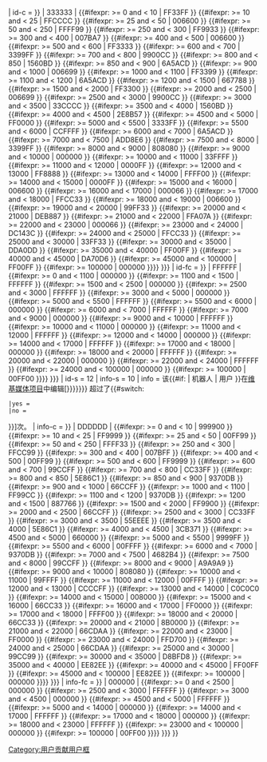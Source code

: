 {{userbox
| border-c = {{{border|#333366}}}
| id       = {{#switch: {{{format|yes}}}
 |yes = {{formatnum:{{formatnum:{{{1|}}}|R}}}}+
 |no = {{{1}}}+
}}
| id-c     = {{{id-bg|#<noinclude>333333</noinclude><includeonly><!--
-->{{#iferror: {{#expr: {{{1}}} }} | 333333 |<!--
-->{{#ifexpr: {{{1}}} >= 0 and {{{1}}} < 10 | FF33FF }}<!--
-->{{#ifexpr: {{{1}}} >= 10 and {{{1}}} < 25 | FFCCCC }}<!--
-->{{#ifexpr: {{{1}}} >= 25 and {{{1}}} < 50 | 006600 }}<!--
-->{{#ifexpr: {{{1}}} >= 50 and {{{1}}} < 250 | FFFF99 }}<!--
-->{{#ifexpr: {{{1}}} >= 250 and {{{1}}} < 300 | FF9933 }}<!--
-->{{#ifexpr: {{{1}}} >= 300 and {{{1}}} < 400 | 007BA7 }}<!--
-->{{#ifexpr: {{{1}}} >= 400 and {{{1}}} < 500 | 006600 }}<!--
-->{{#ifexpr: {{{1}}} >= 500 and {{{1}}} < 600 | FF3333 }}<!--
-->{{#ifexpr: {{{1}}} >= 600 and {{{1}}} < 700 | 3399FF }}<!--
-->{{#ifexpr: {{{1}}} >= 700 and {{{1}}} < 800 | 9900CC }}<!--
-->{{#ifexpr: {{{1}}} >= 800 and {{{1}}} < 850 | 1560BD }}<!--
-->{{#ifexpr: {{{1}}} >= 850 and {{{1}}} < 900 | 6A5ACD }}<!--
-->{{#ifexpr: {{{1}}} >= 900 and {{{1}}} < 1000 | 006699 }}<!--
-->{{#ifexpr: {{{1}}} >= 1000 and {{{1}}} < 1100 | FF3399 }}<!--
-->{{#ifexpr: {{{1}}} >= 1100 and {{{1}}} < 1200 | 6A5ACD }}<!--
-->{{#ifexpr: {{{1}}} >= 1200 and {{{1}}} < 1500 | 667788 }}<!--
-->{{#ifexpr: {{{1}}} >= 1500 and {{{1}}} < 2000 | FF3300 }}<!--
-->{{#ifexpr: {{{1}}} >= 2000 and {{{1}}} < 2500 | 006699 }}<!--
-->{{#ifexpr: {{{1}}} >= 2500 and {{{1}}} < 3000 | 9900CC }}<!--
-->{{#ifexpr: {{{1}}} >= 3000 and {{{1}}} < 3500 | 33CCCC }}<!--
-->{{#ifexpr: {{{1}}} >= 3500 and {{{1}}} < 4000 | 1560BD }}<!--
-->{{#ifexpr: {{{1}}} >= 4000 and {{{1}}} < 4500 | 2E8B57 }}<!--
-->{{#ifexpr: {{{1}}} >= 4500 and {{{1}}} < 5000 | FF0000 }}<!--
-->{{#ifexpr: {{{1}}} >= 5000 and {{{1}}} < 5500 | 3333FF }}<!--
-->{{#ifexpr: {{{1}}} >= 5500 and {{{1}}} < 6000 | CCFFFF }}<!--
-->{{#ifexpr: {{{1}}} >= 6000 and {{{1}}} < 7000 | 6A5ACD }}<!--
-->{{#ifexpr: {{{1}}} >= 7000 and {{{1}}} < 7500 | ADD8E6 }}<!--
-->{{#ifexpr: {{{1}}} >= 7500 and {{{1}}} < 8000 | 3399FF }}<!--
-->{{#ifexpr: {{{1}}} >= 8000 and {{{1}}} < 9000 | 808080 }}<!--
-->{{#ifexpr: {{{1}}} >= 9000 and {{{1}}} < 10000 | 000000 }}<!--
-->{{#ifexpr: {{{1}}} >= 10000 and {{{1}}} < 11000 | 33FFFF }}<!--
-->{{#ifexpr: {{{1}}} >= 11000 and {{{1}}} < 12000 | 0000FF }}<!--
-->{{#ifexpr: {{{1}}} >= 12000 and {{{1}}} < 13000 | FF8888 }}<!--
-->{{#ifexpr: {{{1}}} >= 13000 and {{{1}}} < 14000 | FFFF00 }}<!--
-->{{#ifexpr: {{{1}}} >= 14000 and {{{1}}} < 15000 | 0000FF }}<!--
-->{{#ifexpr: {{{1}}} >= 15000 and {{{1}}} < 16000 | 006600 }}<!--
-->{{#ifexpr: {{{1}}} >= 16000 and {{{1}}} < 17000 | 000066 }}<!--
-->{{#ifexpr: {{{1}}} >= 17000 and {{{1}}} < 18000 | FFCC33 }}<!--
-->{{#ifexpr: {{{1}}} >= 18000 and {{{1}}} < 19000 | 006600 }}<!--
-->{{#ifexpr: {{{1}}} >= 19000 and {{{1}}} < 20000 | 99FF33 }}<!--
-->{{#ifexpr: {{{1}}} >= 20000 and {{{1}}} < 21000 | DEB887 }}<!--
-->{{#ifexpr: {{{1}}} >= 21000 and {{{1}}} < 22000 | FFA07A }}<!--
-->{{#ifexpr: {{{1}}} >= 22000 and {{{1}}} < 23000 | 000066 }}<!--
-->{{#ifexpr: {{{1}}} >= 23000 and {{{1}}} < 24000 | DC143C }}<!--
-->{{#ifexpr: {{{1}}} >= 24000 and {{{1}}} < 25000 | FFCC33 }}<!--
-->{{#ifexpr: {{{1}}} >= 25000 and {{{1}}} < 30000 | 33FF33 }}<!--
-->{{#ifexpr: {{{1}}} >= 30000 and {{{1}}} < 35000 | DDA0DD }}<!--
-->{{#ifexpr: {{{1}}} >= 35000 and {{{1}}} < 40000 | FF00FF }}<!--
-->{{#ifexpr: {{{1}}} >= 40000 and {{{1}}} < 45000 | DA70D6 }}<!--
-->{{#ifexpr: {{{1}}} >= 45000 and {{{1}}} < 100000 | FF00FF }}<!--
-->{{#ifexpr: {{{1}}} >= 100000 | 000000 }}}}<!--
--></includeonly>}}}
| id-fc    = {{{id-font|#<noinclude>FFFFFF</noinclude><includeonly><!--
-->{{#iferror: {{#expr: {{{1}}} }} | FFFFFF |<!--
-->{{#ifexpr: {{{1}}} >= 0 and {{{1}}} < 1100 | 000000 }}<!--
-->{{#ifexpr: {{{1}}} >= 1100 and {{{1}}} < 1500 | FFFFFF }}<!--
-->{{#ifexpr: {{{1}}} >= 1500 and {{{1}}} < 2500 | 000000 }}<!--
-->{{#ifexpr: {{{1}}} >= 2500 and {{{1}}} < 3000 | FFFFFF }}<!--
-->{{#ifexpr: {{{1}}} >= 3000 and {{{1}}} < 5000 | 000000 }}<!--
-->{{#ifexpr: {{{1}}} >= 5000 and {{{1}}} < 5500 | FFFFFF }}<!--
-->{{#ifexpr: {{{1}}} >= 5500 and {{{1}}} < 6000 | 000000 }}<!--
-->{{#ifexpr: {{{1}}} >= 6000 and {{{1}}} < 7000 | FFFFFF }}<!--
-->{{#ifexpr: {{{1}}} >= 7000 and {{{1}}} < 9000 | 000000 }}<!--
-->{{#ifexpr: {{{1}}} >= 9000 and {{{1}}} < 10000 | FFFFFF }}<!--
-->{{#ifexpr: {{{1}}} >= 10000 and {{{1}}} < 11000 | 000000 }}<!--
-->{{#ifexpr: {{{1}}} >= 11000 and {{{1}}} < 12000 | FFFFFF }}<!--
-->{{#ifexpr: {{{1}}} >= 12000 and {{{1}}} < 14000 | 000000 }}<!--
-->{{#ifexpr: {{{1}}} >= 14000 and {{{1}}} < 17000 | FFFFFF }}<!--
-->{{#ifexpr: {{{1}}} >= 17000 and {{{1}}} < 18000 | 000000 }}<!--
-->{{#ifexpr: {{{1}}} >= 18000 and {{{1}}} < 20000 | FFFFFF }}<!--
-->{{#ifexpr: {{{1}}} >= 20000 and {{{1}}} < 22000 | 000000 }}<!--
-->{{#ifexpr: {{{1}}} >= 22000 and {{{1}}} < 24000 | FFFFFF }}<!--
-->{{#ifexpr: {{{1}}} >= 24000 and {{{1}}} < 100000 | 000000 }}<!--
-->{{#ifexpr: {{{1}}} >= 100000 | 00FF00 }}}}<!--
--></includeonly>}}}
| id-s     = 12
| info-s   = 10
| info     = 该{{#if:{{{bot|}}} | 机器人 | 用户 }}在[[维基媒体基金会#维基媒体姊妹项目|维基媒体项目]]中编辑[{{{link|https://zh.wikipedia.org/wiki/Special:CentralAuth/{{urlencode:{{{2|{{BASEPAGENAME}}}}}}}}}} <span style="color: {{{info-font|#<noinclude>000000</noinclude><includeonly>{{#ifeq:{{lc:{{{category|}}}}}|no||<!--
-->{{#iferror: {{#expr: {{{1}}} }} | 000000 |<!--
-->{{#ifexpr: {{{1}}} >= 0 and {{{1}}} < 2500 | 000000 }}<!--
-->{{#ifexpr: {{{1}}} >= 2500 and {{{1}}} < 3000 | FFFFFF }}<!--
-->{{#ifexpr: {{{1}}} >= 3000 and {{{1}}} < 4500 | 000000 }}<!--
-->{{#ifexpr: {{{1}}} >= 4500 and {{{1}}} < 5000 | FFFFFF }}<!--
-->{{#ifexpr: {{{1}}} >= 5000 and {{{1}}} < 14000 | 000000 }}<!--
-->{{#ifexpr: {{{1}}} >= 14000 and {{{1}}} < 17000 | FFFFFF }}<!--
-->{{#ifexpr: {{{1}}} >= 17000 and {{{1}}} < 18000 | 000000 }}<!--
-->{{#ifexpr: {{{1}}} >= 18000 and {{{1}}} < 23000 | FFFFFF }}<!--
-->{{#ifexpr: {{{1}}} >= 23000 and {{{1}}} < 100000 | 000000 }}<!--
-->{{#ifexpr: {{{1}}} >= 100000 | 00FF00 }}}}<!--
-->}}</includeonly>}}}">超过了{{#switch: {{{format|yes}}}
 |yes = '''{{formatnum:{{formatnum:{{{1|}}}|R}}}}'''
 |no = '''{{{1}}}'''
}}</span>]次。
| info-c   = {{{info-bg|#<noinclude>DDDDDD</noinclude><includeonly><!--
-->{{#iferror: {{#expr: {{{1}}} }} | DDDDDD |<!--
-->{{#ifexpr: {{{1}}} >= 0 and {{{1}}} < 10 | 999900 }}<!--
-->{{#ifexpr: {{{1}}} >= 10 and {{{1}}} < 25 | FF9999 }}<!--
-->{{#ifexpr: {{{1}}} >= 25 and {{{1}}} < 50 | 00FF99 }}<!--
-->{{#ifexpr: {{{1}}} >= 50 and {{{1}}} < 250 | FFFF33 }}<!--
-->{{#ifexpr: {{{1}}} >= 250 and {{{1}}} < 300 | FFCC99 }}<!--
-->{{#ifexpr: {{{1}}} >= 300 and {{{1}}} < 400 | 007BFF }}<!--
-->{{#ifexpr: {{{1}}} >= 400 and {{{1}}} < 500 | 00FF99 }}<!--
-->{{#ifexpr: {{{1}}} >= 500 and {{{1}}} < 600 | FF9999 }}<!--
-->{{#ifexpr: {{{1}}} >= 600 and {{{1}}} < 700 | 99CCFF }}<!--
-->{{#ifexpr: {{{1}}} >= 700 and {{{1}}} < 800 | CC33FF }}<!--
-->{{#ifexpr: {{{1}}} >= 800 and {{{1}}} < 850 | 5E86C1 }}<!--
-->{{#ifexpr: {{{1}}} >= 850 and {{{1}}} < 900 | 9370DB }}<!--
-->{{#ifexpr: {{{1}}} >= 900 and {{{1}}} < 1000 | 66CCFF }}<!--
-->{{#ifexpr: {{{1}}} >= 1000 and {{{1}}} < 1100 | FF99CC }}<!--
-->{{#ifexpr: {{{1}}} >= 1100 and {{{1}}} < 1200 | 9370DB }}<!--
-->{{#ifexpr: {{{1}}} >= 1200 and {{{1}}} < 1500 | 887766 }}<!--
-->{{#ifexpr: {{{1}}} >= 1500 and {{{1}}} < 2000 | FF9900 }}<!--
-->{{#ifexpr: {{{1}}} >= 2000 and {{{1}}} < 2500 | 66CCFF }}<!--
-->{{#ifexpr: {{{1}}} >= 2500 and {{{1}}} < 3000 | CC33FF }}<!--
-->{{#ifexpr: {{{1}}} >= 3000 and {{{1}}} < 3500 | 55EEEE }}<!--
-->{{#ifexpr: {{{1}}} >= 3500 and {{{1}}} < 4000 | 5E86C1 }}<!--
-->{{#ifexpr: {{{1}}} >= 4000 and {{{1}}} < 4500 | 3CB371 }}<!--
-->{{#ifexpr: {{{1}}} >= 4500 and {{{1}}} < 5000 | 660000 }}<!--
-->{{#ifexpr: {{{1}}} >= 5000 and {{{1}}} < 5500 | 9999FF }}<!--
-->{{#ifexpr: {{{1}}} >= 5500 and {{{1}}} < 6000 | 00FFFF }}<!--
-->{{#ifexpr: {{{1}}} >= 6000 and {{{1}}} < 7000 | 9370DB }}<!--
-->{{#ifexpr: {{{1}}} >= 7000 and {{{1}}} < 7500 | 4682B4 }}<!--
-->{{#ifexpr: {{{1}}} >= 7500 and {{{1}}} < 8000 | 99CCFF }}<!--
-->{{#ifexpr: {{{1}}} >= 8000 and {{{1}}} < 9000 | A9A9A9 }}<!--
-->{{#ifexpr: {{{1}}} >= 9000 and {{{1}}} < 10000 | 808080 }}<!--
-->{{#ifexpr: {{{1}}} >= 10000 and {{{1}}} < 11000 | 99FFFF }}<!--
-->{{#ifexpr: {{{1}}} >= 11000 and {{{1}}} < 12000 | 00FFFF }}<!--
-->{{#ifexpr: {{{1}}} >= 12000 and {{{1}}} < 13000 | CCCCFF }}<!--
-->{{#ifexpr: {{{1}}} >= 13000 and {{{1}}} < 14000 | C0C0C0 }}<!--
-->{{#ifexpr: {{{1}}} >= 14000 and {{{1}}} < 15000 | 008000 }}<!--
-->{{#ifexpr: {{{1}}} >= 15000 and {{{1}}} < 16000 | 66CC33 }}<!--
-->{{#ifexpr: {{{1}}} >= 16000 and {{{1}}} < 17000 | FF0000 }}<!--
-->{{#ifexpr: {{{1}}} >= 17000 and {{{1}}} < 18000 | FFFF00 }}<!--
-->{{#ifexpr: {{{1}}} >= 18000 and {{{1}}} < 20000 | 66CC33 }}<!--
-->{{#ifexpr: {{{1}}} >= 20000 and {{{1}}} < 21000 | 8B0000 }}<!--
-->{{#ifexpr: {{{1}}} >= 21000 and {{{1}}} < 22000 | 66CDAA }}<!--
-->{{#ifexpr: {{{1}}} >= 22000 and {{{1}}} < 23000 | FF0000 }}<!--
-->{{#ifexpr: {{{1}}} >= 23000 and {{{1}}} < 24000 | FFD700 }}<!--
-->{{#ifexpr: {{{1}}} >= 24000 and {{{1}}} < 25000 | 66CDAA }}<!--
-->{{#ifexpr: {{{1}}} >= 25000 and {{{1}}} < 30000 | 99CC99 }}<!--
-->{{#ifexpr: {{{1}}} >= 30000 and {{{1}}} < 35000 | D8BFD8 }}<!--
-->{{#ifexpr: {{{1}}} >= 35000 and {{{1}}} < 40000 | EE82EE }}<!--
-->{{#ifexpr: {{{1}}} >= 40000 and {{{1}}} < 45000 | FF00FF }}<!--
-->{{#ifexpr: {{{1}}} >= 45000 and {{{1}}} < 100000 | EE82EE }}<!--
-->{{#ifexpr: {{{1}}} >= 100000 | 000000 }}}}<!--
--></includeonly>}}}
| info-fc  = {{{info-font|#<noinclude>000000</noinclude><includeonly><!--
-->{{#iferror: {{#expr: {{{1}}} }} | 000000 |<!--
-->{{#ifexpr: {{{1}}} >= 0 and {{{1}}} < 2500 | 000000 }}<!--
-->{{#ifexpr: {{{1}}} >= 2500 and {{{1}}} < 3000 | FFFFFF }}<!--
-->{{#ifexpr: {{{1}}} >= 3000 and {{{1}}} < 4500 | 000000 }}<!--
-->{{#ifexpr: {{{1}}} >= 4500 and {{{1}}} < 5000 | FFFFFF }}<!--
-->{{#ifexpr: {{{1}}} >= 5000 and {{{1}}} < 14000 | 000000 }}<!--
-->{{#ifexpr: {{{1}}} >= 14000 and {{{1}}} < 17000 | FFFFFF }}<!--
-->{{#ifexpr: {{{1}}} >= 17000 and {{{1}}} < 18000 | 000000 }}<!--
-->{{#ifexpr: {{{1}}} >= 18000 and {{{1}}} < 23000 | FFFFFF }}<!--
-->{{#ifexpr: {{{1}}} >= 23000 and {{{1}}} < 100000 | 000000 }}<!--
-->{{#ifexpr: {{{1}}} >= 100000 | 00FF00 }}}}<!--
--></includeonly>}}}
}}<noinclude>
[[Category:用户贡献用户框]]
</noinclude>